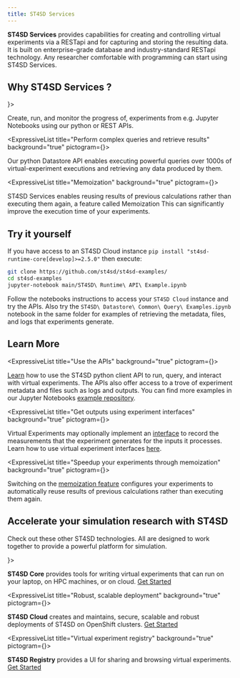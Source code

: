 ```yaml
---
title: ST4SD Services
---
```



<!--

  Copyright IBM Inc. All Rights Reserved.
  SPDX-License-Identifier: Apache-2.0

-->





<!---
VV: Some interesting looking pictograms that could represent "data"
<NaturalLanguageUnderstanding />
<Assets />
<Receipt />
<FileBackup />
-->

**ST4SD Services** provides capabilities for creating and controlling virtual experiments via a RESTapi and for capturing and storing the resulting data.
It is built on enterprise-grade database and industry-standard RESTapi technology.
Any researcher comfortable with programming can start using ST4SD Services.

## Why ST4SD Services ?

<div className="expressive-content-list-group">
  <ExpressiveList
    title="APIs to launch and control virtual experiments"
    background="true"
    pictogram={<AppDeveloper />}>

Create, run, and monitor the progress of, experiments from e.g. Jupyter Notebooks using our python or REST APIs.

  </ExpressiveList>


  <ExpressiveList
    title="Perform complex queries and retrieve results"
    background="true"
    pictogram={<Construct />}>

Our python Datastore API enables executing powerful queries over 1000s of virtual-experiment executions and retrieving any data produced by them.

  </ExpressiveList>

  <ExpressiveList
    title="Memoization"
    background="true"
    pictogram={<AcceleratedComputing />}>

ST4SD Services enables reusing results of previous calculations rather than executing them again, a feature called Memoization
This can significantly improve the execution time of your experiments.

  </ExpressiveList>
</div>


## Try it yourself

If you have access to an ST4SD Cloud instance `pip install "st4sd-runtime-core[develop]>=2.5.0"` then execute:

```bash
git clone https://github.com/st4sd/st4sd-examples/
cd st4sd-examples
jupyter-notebook main/ST4SD\ Runtime\ API\ Example.ipynb
```

Follow the notebooks instructions to access your `ST4SD Cloud` instance and try the APIs.
Also try the `ST4SD\ Datastore\ Common\ Query\ Examples.ipynb` notebook in the same folder for examples of retrieving the metadata, files, and logs that experiments generate.


## Learn More

<div className="expressive-content-list-group">

  <ExpressiveList
    title="Use the APIs"
    background="true"
    pictogram={<ServerOperatingSystems />}>

[Learn](/running-workflows-on-openshift) how to use the ST4SD python client API to run, query, and interact with virtual experiments.
The APIs also offer access to a trove of experiment metadata and files such as logs and outputs.
You can find more examples in our Jupyter Notebooks [example repository](https://github.com/st4sd/st4sd-examples).

  </ExpressiveList>

  <ExpressiveList
    title="Get outputs using experiment interfaces"
    background="true"
    pictogram={<NaturalLanguageUnderstanding />}>

Virtual Experiments may optionally implement an [interface](/writing-a-virtual-experiment-interface) to record the measurements that the experiment generates for the inputs it processes.
Learn how to use virtual experiment interfaces [here](/using-a-virtual-experiment-interface).

  </ExpressiveList>

  <ExpressiveList
    title="Speedup your experiments through memoization"
    background="true"
    pictogram={<AcceleratedComputing />}>

Switching on the [memoization feature](/memoization) configures your experiments to automatically reuse results of previous calculations rather than executing them again.

  </ExpressiveList>

</div>

## Accelerate your simulation research with ST4SD

Check out these other ST4SD technologies. All are designed to work together to provide a powerful platform for simulation.

<div className="expressive-content-list-group">
  <ExpressiveList
    title="Multi-platform virtual experiments"
    background="true"
    pictogram={<CodeSyntax />}>

**ST4SD Core** provides tools for writing virtual experiments that can run on your laptop, on HPC machines, or on cloud. [Get Started](/st4sd-core-getting-started)

  </ExpressiveList>

   <ExpressiveList
    title="Robust, scalable deployment"
    background="true"
    pictogram={<Kubernetes />}>

   **ST4SD Cloud** creates and maintains, secure, scalable and robust deployments of ST4SD on OpenShift clusters. [Get Started](/st4sd-cloud-getting-started)

  </ExpressiveList>

  <ExpressiveList
    title="Virtual experiment registry"
    background="true"
    pictogram={<CarbonForIbmDotcom />}>

**ST4SD Registry** provides a UI for sharing and browsing virtual experiments. [Get Started](/st4sd-registry-getting-started)

  </ExpressiveList>

</div>
